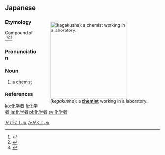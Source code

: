 ==Japanese==
<div style="float:right;">
{{wikipedia|lang=ja}}
{{wikipedia|Chemist}}
[[File:Julie_Perkins_at_LLNL.jpg|thumb|250px|{{PAGENAME}} (''kagakusha''): a '''[[chemist]]''' working in a laboratory.]]
</div>
{{ja-kanjitab|yomi=o|か|がく|しゃ}}

===Etymology===
Compound of {{compound|lang=ja|sort=かがくしゃ|化学|tr1=kagaku|t1=chemistry|者|tr2=sha|t2=person}}.<ref name="KDJ">{{R:Kokugo Dai Jiten}}</ref><ref name="DJR">{{R:Daijirin}}</ref><ref name="DJS">{{R:Daijisen}}</ref>

===Pronunciation===
{{ja-pron|yomi=kanon|かがくしゃ|acc=2|acc_ref=DJR|acc2=3|acc2_ref=DJR}}

===Noun===
{{ja-noun|かがくしゃ|hhira=くわがくしゃ}}

# a [[chemist]]

===References===
<references/>

[[Category:ja:Chemistry|かがくしゃ]]
[[Category:ja:Scientists|かがくしゃ]]

[[ko:化学者]]
[[fj:化学者]]
[[ja:化学者]]
[[pl:化学者]]
[[sv:化学者]]